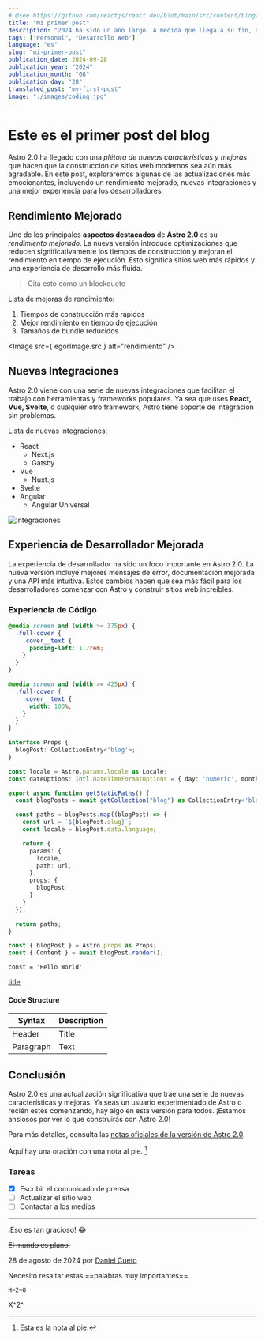 ```yaml
---
# @see https://github.com/reactjs/react.dev/blob/main/src/content/blog/2020/12/21/data-fetching-with-react-server-components.md
title: "Mi primer post"
description: "2024 ha sido un año largo. A medida que llega a su fin, queríamos compartir una actualización especial de vacaciones sobre nuestra investigación en componentes de servidor React de tamaño cero."
tags: ["Personal", "Desarrollo Web"]
language: "es"
slug: "mi-primer-post"
publication_date: 2024-09-28
publication_year: "2024"
publication_month: "08"
publication_day: "28"
translated_post: "my-first-post"
image: "./images/coding.jpg"
---
```


# Este es el primer post del blog

Astro 2.0 ha llegado con una *plétora de nuevas características y mejoras* que hacen que la construcción de sitios web modernos sea aún más agradable. En este post, exploraremos algunas de las actualizaciones más emocionantes, incluyendo un rendimiento mejorado, nuevas integraciones y una mejor experiencia para los desarrolladores.

## Rendimiento Mejorado

Uno de los principales **aspectos destacados** de **Astro 2.0** es su *rendimiento mejorado*. La nueva versión introduce optimizaciones que reducen significativamente los tiempos de construcción y mejoran el rendimiento en tiempo de ejecución. Esto significa sitios web más rápidos y una experiencia de desarrollo más fluida.

> Cita esto como un blockquote

Lista de mejoras de rendimiento:

1. Tiempos de construcción más rápidos
2. Mejor rendimiento en tiempo de ejecución
3. Tamaños de bundle reducidos


<Image src={ egorImage.src } alt="rendimiento" />

## Nuevas Integraciones

Astro 2.0 viene con una serie de nuevas integraciones que facilitan el trabajo con herramientas y frameworks populares. Ya sea que uses **React, Vue, Svelte**, o cualquier otro framework, Astro tiene soporte de integración sin problemas.

Lista de nuevas integraciones:

- React
  - Next.js
  - Gatsby
- Vue
  - Nuxt.js
- Svelte
- Angular
  - Angular Universal

<Image src="https://kinsta.com/wp-content/uploads/2023/04/react-must-be-in-scope-when-using-jsx.jpg" alt="integraciones" />

## Experiencia de Desarrollador Mejorada

La experiencia de desarrollador ha sido un foco importante en Astro 2.0. La nueva versión incluye mejores mensajes de error, documentación mejorada y una API más intuitiva. Estos cambios hacen que sea más fácil para los desarrolladores comenzar con Astro y construir sitios web increíbles.

### Experiencia de Código

```css
@media screen and (width >= 375px) {
  .full-cover {
    .cover__text {
      padding-left: 1.7rem;
    }
  }
}

@media screen and (width >= 425px) {
  .full-cover {
    .cover__text {
      width: 100%;
    }
  }
}
```

```typescript
interface Props {
  blogPost: CollectionEntry<'blog'>;
}

const locale = Astro.params.locale as Locale;
const dateOptions: Intl.DateTimeFormatOptions = { day: 'numeric', month: 'short', year: 'numeric' };

export async function getStaticPaths() {
  const blogPosts = await getCollection("blog") as CollectionEntry<'blog'>[];

  const paths = blogPosts.map((blogPost) => {
    const url = `${blogPost.slug}`;
    const locale = blogPost.data.language;

    return {
      params: {
        locale,
        path: url,
      },
      props: {
        blogPost
      }
    }
  });

  return paths;
}

const { blogPost } = Astro.props as Props;
const { Content } = await blogPost.render();
```

` const = 'Hello World' `

[title](https://www.example.com)


#### Code Structure

| Syntax | Description |
| ----------- | ----------- |
| Header | Title |
| Paragraph | Text |



## Conclusión

Astro 2.0 es una actualización significativa que trae una serie de nuevas características y mejoras. Ya seas un usuario experimentado de Astro o recién estés comenzando, hay algo en esta versión para todos. ¡Estamos ansiosos por ver lo que construirás con Astro 2.0!

Para más detalles, consulta las [notas oficiales de la versión de Astro 2.0](https://example.com/astro-2.0-release-notes).

Aquí hay una oración con una nota al pie. [^1]

[^1]: Esta es la nota al pie.

### Tareas

- [x] Escribir el comunicado de prensa
- [ ] Actualizar el sitio web
- [ ] Contactar a los medios

---

¡Eso es tan gracioso! :joy:

~~El mundo es plano.~~

28 de agosto de 2024 por [Daniel Cueto](https://x.com/DCuetoMe)

Necesito resaltar estas ==palabras muy importantes==.

	H~2~O

  X^2^